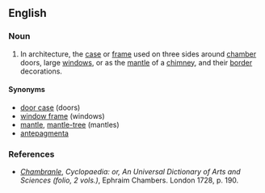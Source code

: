 ==English==
{{wikipedia}}
===Noun===

{{en-noun}}

# {{architecture}} In architecture, the [[case]] or [[frame]] used on three sides around [[chamber]] doors, large [[windows]], or as the [[mantle]] of a [[chimney]], and their [[border]] decorations. 


====Synonyms====
*[[door case]] (doors)
*[[window frame]] (windows)
*[[mantle]], [[mantle-tree]] (mantles)
*[[antepagmenta]]

===References===

* ''[http://digicoll.library.wisc.edu/cgi-bin/HistSciTech/HistSciTech-idx?type=turn&entity=HistSciTech000900240344&q1=Chambranle Chambranle]'', ''Cyclopaedia: or, An Universal Dictionary of Arts and Sciences (folio, 2 vols.)'', Ephraim Chambers. London 1728, p. 190.